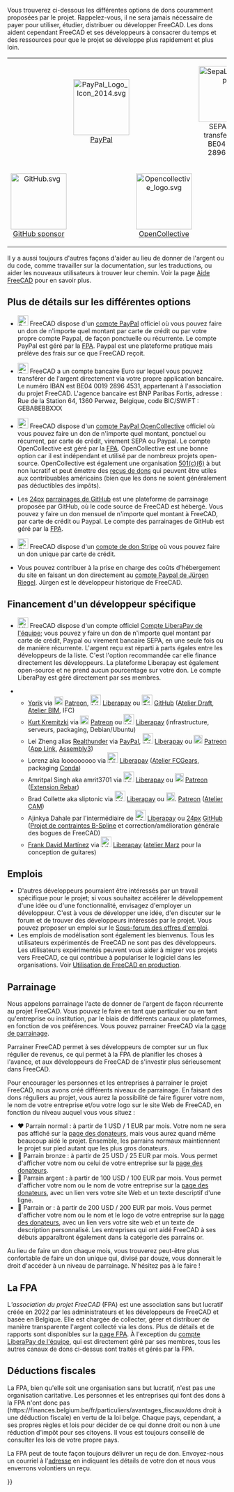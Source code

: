 <languages/>
Vous trouverez ci-dessous les différentes options de dons couramment proposées par le projet. Rappelez-vous, il ne sera jamais nécessaire de payer pour utiliser, étudier, distribuer ou développer FreeCAD. Les dons aident cependant FreeCAD et ses développeurs à consacrer du temps et des ressources pour que le projet se développe plus rapidement et plus loin.
{| align="center" cellpadding="20" style="font-size:120%"
|
| align=center | [[Image:PayPal Logo Icon 2014.svg|128px]]
[https://www.paypal.com/donate/?hosted_button_id=M3Z8BGW6DB69Q PayPal]
|
| align=center | [[Image:SepaLogoEN.jpg|128px]]
SEPA bank transfer: IBAN BE04 0019 2896 4531
|-
| align=center | [[Image:GitHub.svg|128px]]
[https://github.com/sponsors/FreeCAD GitHub sponsor]
|
| align=center | [[Image:Opencollective_logo.svg|128px]]
[https://opencollective.com/freecad OpenCollective]
|
| align=center | [[Image:Stripe-logo.png|128px]]
[https://donate.stripe.com/14k3ei9TYgwFclq145 Stripe]
|}

Il y a aussi toujours d'autres façons d'aider au lieu de donner de l'argent ou du code, comme travailler sur la documentation, sur les traductions, ou aider les nouveaux utilisateurs à trouver leur chemin. Voir la page [[Help_FreeCAD/fr|Aide FreeCAD]] pour en savoir plus.

<span id="More_details_about_the_different_options"></span>
== Plus de détails sur les différentes options ==

* [[File:PayPal Logo Icon 2014.svg|24px]] FreeCAD dispose d'un [https://www.paypal.com/donate/?hosted_button_id=M3Z8BGW6DB69Q compte PayPal] officiel où vous pouvez faire un don de n'importe quel montant par carte de crédit ou par votre propre compte Paypal, de façon ponctuelle ou récurrente. Le compte PayPal est géré par la [https://github.com/FreeCAD/FPA FPA]. Paypal est une plateforme pratique mais prélève des frais sur ce que FreeCAD reçoit.

* [[File:SepaLogoEN.jpg|24px]] FreeCAD a un compte bancaire Euro sur lequel vous pouvez transférer de l'argent directement via votre propre application bancaire. Le numéro IBAN est BE04 0019 2896 4531, appartenant à l'association du projet FreeCAD. L'agence bancaire est BNP Paribas Fortis, adresse : Rue de la Station 64, 1360 Perwez, Belgique, code BIC/SWIFT : GEBABEBBXXX

* [[File:Opencollective_logo.svg|24px]] FreeCAD dispose d'un  [https://opencollective.com/freecad compte PayPal OpenCollective] officiel où vous pouvez faire un don de n'importe quel montant, ponctuel ou récurrent, par carte de crédit, virement SEPA ou Paypal. Le compte OpenCollective est géré par la [https://github.com/FreeCAD/FPA FPA]. OpenCollective est une bonne option car il est indépendant et utilisé par de nombreux projets open-source. OpenCollective est également une organisation [https://fr.wikipedia.org/wiki/501c 501(c)(6)] à but non lucratif et peut émettre des [https://docs.opencollective.com/help/financial-contributors/receipts reçus de dons] qui peuvent être utiles aux contribuables américains (bien que les dons ne soient généralement pas déductibles des impôts).

* Les [[File : GitHub.svg|24px]] [https://github.com/sponsors/FreeCAD parrainages de GitHub] est une plateforme de parrainage proposée par GitHub, où le code source de FreeCAD est hébergé. Vous pouvez y faire un don mensuel de n'importe quel montant à FreeCAD, par carte de crédit ou Paypal. Le compte des parrainages de GitHub est géré par la [https://github.com/FreeCAD/FPA FPA]. 

* [[File:Stripe-logo.png|24px]] FreeCAD dispose d'un [https://donate.stripe.com/14k3ei9TYgwFclq145 compte de don Stripe] où vous pouvez faire un don unique par carte de crédit.

* Vous pouvez contribuer à la prise en charge des coûts d'hébergement du site en faisant un don directement au [https://www.paypal.com/cgi-bin/webscr?item_name=Donation+to+FreeCAD&cmd=_donations&business=Mail%40juergen-riegel.net compte Paypal de Jürgen Riegel]. Jürgen est le développeur historique de FreeCAD.

<span id="Funding_a_specific_developer"></span>
== Financement d'un développeur spécifique ==

<div class="mw-translate-fuzzy">
* [[File:Liberapay_logo.svg|24px]] FreeCAD dispose d'un compte officiel [https://liberapay.com/FreeCAD Compte LiberaPay de l'équipe]; vous pouvez y faire un don de n'importe quel montant par carte de crédit, Paypal ou virement bancaire SEPA, en une seule fois ou de manière récurrente. L'argent reçu est réparti à parts égales entre les développeurs de la liste. C'est l'option recommandée car elle finance directement les développeurs. La plateforme Liberapay est également open-source et ne prend aucun pourcentage sur votre don. Le compte LiberaPay est géré directement par ses membres.
</div>

<div class="mw-translate-fuzzy">
** [[User:Yorik|Yorik]] via [[File:patreonporange.png|20px|yorikvanhavre|link=https://www.patreon.com/yorikvanhavre]] [https://www.patreon.com/yorikvanhavre Patreon], [[File:Liberapay_logo.svg|24px]] [https://liberapay.com/yorik Liberapay] ou [[File:GitHub.svg|24px]] [https://github.com/sponsors/yorikvanhavre GitHub] ([[Draft_Workbench/fr|Atelier Draft]], [[BIM_Workbench/fr|Atelier BIM]], IFC)
** [[User:Kkremitzki|Kurt Kremitzki]] via [[File:patreonporange.png|20px|kkremitzki|link=https://www.patreon.com/kkremitzki]] [https://www.patreon.com/kkremitzki Patreon] ou [[File:Liberapay_logo.svg|24px]] [https://liberapay.com/kkremitzki Liberapay] (infrastructure, serveurs, packaging, Debian/Ubuntu)
** Lei Zheng alias [https://github.com/realthunder Realthunder] via [https://www.paypal.com/cgi-bin/webscr?cmd=_s-xclick&hosted_button_id=2SM8GY3U2UUJN PayPal], [[File:Liberapay_logo.svg|24px]] [https://liberapay.com/realthunder/ Liberapay] ou [[File:patreonporange.png|20px|Patreon]] [https://www.patreon.com/thundereal Patreon] ([[App_Link/fr|App Link]], [[Assembly3/fr|Assembly3]])
** Lorenz aka looooooooo via [[File:Liberapay_logo.svg|24px]] [https://liberapay.com/looooo/donate Liberapay] ([https://github.com/looooo/freecad.gears Atelier FCGears], packaging [[Conda/fr|Conda]])
** Amritpal Singh aka amrit3701 via [[File:Liberapay_logo.svg|24px]] [https://liberapay.com/amrit3701 Liberapay] ou [[File:patreonporange.png|20px|Patreon]] [https://www.patreon.com/amrit3701 Patreon] ([https://github.com/amrit3701/FreeCAD-Reinforcement Extension Rebar])
** Brad Collette aka sliptonic via [[File:Liberapay_logo.svg|24px]] [https://liberapay.com/sliptonic/donate Liberapay] ou [[File:patreonporange.png|20px|Patreon]]. [https://www.patreon.com/sliptonic Patreon] ([[CAM_Workbench/fr|Atelier CAM]])
** Ajinkya Dahale par l'intermédiaire de [[File:Liberapay_logo.svg|24px]] [https://liberapay.com/ajinkyadahale/ Liberapay] ou [[File : GitHub.svg|24px]] [https://github.com/sponsors/AjinkyaDahale/ GitHub] ([https://forum.freecadweb.org/viewtopic.php?f=9&t=71130 Projet de contraintes B-Spline] et correction/amélioration générale des bogues de FreeCAD)
** [[User:Mnesarco|Frank David Martínez]] via [[File:Liberapay_logo.svg|24px]] [https://liberapay.com/mnesarco/ Liberapay] ([https://github.com/mnesarco/MarzWorkbench atelier Marz] pour la conception de guitares)
</div>

<span id="Jobs"></span>
== Emplois ==

<div class="mw-translate-fuzzy">
* D'autres développeurs pourraient être intéressés par un travail spécifique pour le projet; si vous souhaitez accélérer le développement d'une idée ou d'une fonctionnalité, envisagez d'employer un développeur. C'est à vous de développer une idée, d'en discuter sur le forum et de trouver des développeurs intéressés par le projet. Vous pouvez proposer un emploi sur le [https://forum.freecadweb.org/viewforum.php?f=31 Sous-forum des offres d'emploi].
* Les emplois de modélisation sont également les bienvenus. Tous les utilisateurs expérimentés de FreeCAD ne sont pas des développeurs. Les utilisateurs expérimentés peuvent vous aider à migrer vos projets vers FreeCAD, ce qui contribue à populariser le logiciel dans les organisations. Voir [[FreeCAD_used_in_production/fr|Utilisation de FreeCAD en production]].
</div>

<span id="Sponsoring"></span>
== Parrainage ==

Nous appelons parrainage l'acte de donner de l'argent de façon récurrente au projet FreeCAD. Vous pouvez le faire en tant que particulier ou en tant qu'entreprise ou institution, par le biais de différents canaux ou plateformes, en fonction de vos préférences. Vous pouvez parrainer FreeCAD via la [https://www.freecad.org/sponsor.php?lang=fr page de parrainage].

Parrainer FreeCAD permet à ses développeurs de compter sur un flux régulier de revenus, ce qui permet à la FPA de planifier les choses à l'avance, et aux développeurs de FreeCAD de s'investir plus sérieusement dans FreeCAD.

Pour encourager les personnes et les entreprises à parrainer le projet FreeCAD, nous avons créé différents niveaux de parrainage. En faisant des dons réguliers au projet, vous aurez la possibilité de faire figurer votre nom, le nom de votre entreprise et/ou votre logo sur le site Web de FreeCAD, en fonction du niveau auquel vous vous situez :

* ♥ Parrain normal : à partir de 1 USD / 1 EUR par mois. Votre nom ne sera pas affiché sur la [https://www.freecad.org/sponsor.php page des donateurs], mais vous aurez quand même beaucoup aidé le projet. Ensemble, les parrains normaux maintiennent le projet sur pied autant que les plus gros donateurs.
* 🥉 Parrain bronze : à partir de 25 USD / 25 EUR par mois. Vous permet d'afficher votre nom ou celui de votre entreprise sur la [https://www.freecad.org/sponsor.php?lang=fr page des donateurs].
* 🥈 Parrain argent : à partir de 100 USD / 100 EUR par mois. Vous permet d'afficher votre nom ou le nom de votre entreprise sur la [https://www.freecad.org/sponsor.php?lang=fr page des donateurs], avec un lien vers votre site Web et un texte descriptif d'une ligne.
* 🥇 Parrain or : à partir de 200 USD / 200 EUR par mois. Vous permet d'afficher votre nom ou le nom et le logo de votre entreprise sur la [https://www.freecad.org/sponsor.php?lang=fr page des donateurs], avec un lien vers votre site web et un texte de description personnalisé. Les entreprises qui ont aidé FreeCAD à ses débuts apparaîtront également dans la catégorie des parrains or.

Au lieu de faire un don chaque mois, vous trouverez peut-être plus confortable de faire un don unique qui, divisé par douze, vous donnerait le droit d'accéder à un niveau de parrainage. N'hésitez pas à le faire !

<span id="The_FPA"></span>
== La FPA ==

L'''association du projet FreeCAD'' (FPA) est une association sans but lucratif créée en 2022 par les administrateurs et les développeurs de FreeCAD et basée en Belgique. Elle est chargée de collecter, gérer et distribuer de manière transparente l'argent collecté via les dons. Plus de détails et de rapports sont disponibles sur la [https://github.com/FreeCAD/FPA page FPA]. À l'exception du [https://liberapay.com/FreeCAD compte LiberaPay de l'équipe], qui est directement géré par ses membres, tous les autres canaux de dons ci-dessus sont traités et gérés par la FPA.

<span id="Tax_deductions"></span>
== Déductions fiscales ==

La FPA, bien qu'elle soit une organisation sans but lucratif, n'est pas une organisation caritative. Les personnes et les entreprises qui font des dons à la FPA n'ont donc pas (https://finances.belgium.be/fr/particuliers/avantages_fiscaux/dons droit à une déduction fiscale) en vertu de la loi belge. Chaque pays, cependant, a ses propres règles et lois pour décider de ce qui donne droit ou non à une réduction d'impôt pour ses citoyens. Il vous est toujours conseillé de consulter les lois de votre propre pays.

La FPA peut de toute façon toujours délivrer un reçu de don. Envoyez-nous un courriel à l'[mailto:fpa@freecad.org adresse] en indiquant les détails de votre don et nous vous enverrons volontiers un reçu.

{{Userdocnavi{{#translation:}}}}